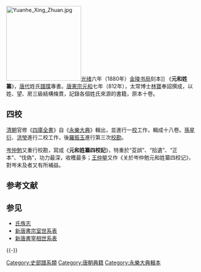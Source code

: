 [[File:Yuanhe_Xing_Zhuan.jpg|200px]][[光绪|光绪]]六年（1880年）[[金陵书局|金陵书局]]刻本]]
《'''元和姓纂'''》，[[唐代|唐代]]姓氏[[譜牒|譜牒]]專書。[[唐憲宗|唐憲宗]][[元和_(唐朝)|元和]]七年（812年），太常博士[[林寶_(唐朝)|林寶]]奉詔撰成，以姓、望、房三級結構條貫，記錄各個姓氏來源的書籍，原本十卷。

==四校==
{{Wikisource|元和姓纂 (四庫全書本)}}
[[清朝|清朝]]官修《[[四庫全書|四庫全書]]》自《[[永樂大典|永樂大典]]》輯出，並進行一[[校對|校]]工作，輯成十八卷。[[孫星衍|孫星衍]]、[[洪瑩|洪瑩]]進行二校工作，後[[羅振玉|羅振玉]]進行第三次[[校勘|校勘]]。

[[岑仲勉|岑仲勉]]又重行校勘，寫成《'''元和姓纂四校記'''》，特重於“芟誤”、“拾遺”、“正本”、“伐偽”，功力最深，收穫最多；[[王仲犖|王仲犖]]又作《关於岑仲勉元和姓纂四校记》，對岑未及者又有所補益。

== 参考文献 ==
{{Reflist}}

== 参见 ==
* [[氏族志|氏族志]]
* [[新唐書宗室世系表|新唐書宗室世系表]]
* [[新唐書宰相世系表|新唐書宰相世系表]]

{{-}}
{{清朝中央奉敕重輯典籍|史}}

[[Category:史部譜系類|Category:史部譜系類]]
[[Category:唐朝典籍|Category:唐朝典籍]]
[[Category:永樂大典輯本|Category:永樂大典輯本]]

{{Historical-book-stub}}